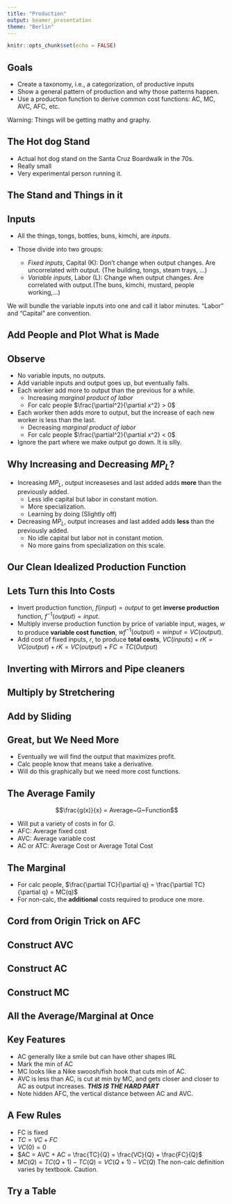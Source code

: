 ```yaml
---
title: "Production"
output: beamer_presentation
theme: "Berlin"
---
```


```r
knitr::opts_chunk$set(echo = FALSE)
```

## Goals

+ Create a taxonomy, i.e., a categorization, of productive inputs
+ Show a general pattern of production and why those patterns happen.
+ Use a production function to derive common cost functions: AC, MC, AVC, AFC, etc.


Warning: Things will be getting mathy and graphy.

## The Hot dog Stand

+ Actual hot dog stand on the Santa Cruz Boardwalk in the 70s.
+ Really small
+ Very experimental person running it.


## The Stand and Things in it


## Inputs

+ All the things, tongs, bottles, buns, kimchi, are *inputs*.
+ Those divide into two groups:

    + *Fixed inputs*, Capital (K): Don't change when output changes.  Are uncorrelated with output. (The building, tongs, steam trays, ...)
    + *Variable inputs*, Labor (L): Change when output changes.  Are correlated with output.(The buns, kimchi, mustard, people working,...)
    
We will bundle the variable inputs into one and call it labor minutes.  "Labor" and "Capital" are convention.

## Add People and Plot What is Made


## Observe

+ No variable inputs, no outputs.
+ Add variable inputs and output goes up, but eventually falls.
+ Each worker add more to output than the previous for a while.
    + Increasing *marginal product of labor*
    + For calc people $\frac{\partial^2}{\partial x^2} > 0$
+ Each worker then adds more to output, but the increase of each new worker is less than the last.
    + Decreasing *marginal product of labor*
    + For calc people $\frac{\partial^2}{\partial x^2} < 0$
+ Ignore the part where we make output go down.  It is silly.

## Why Increasing and Decreasing $MP_L$?

+ Increasing $MP_L$, output increaseses and last added adds **more** than the previously added.
    + Less idle capital but labor in constant motion.
    + More specialization.
    + Learning by doing (Slightly off)

+ Decreasing $MP_L$, output increases and last added adds **less** than the previously added.
    + No idle capital but labor not in constant motion.
    + No more gains from specialization on this scale.
  
## Our Clean Idealized Production Function


## Lets Turn this Into Costs

+ Invert production function, $f(input) = output$ to get **inverse production** function, $f^{-1}(output) = input$.
+ Multiply inverse production function by price of variable input, wages, $w$ to produce **variable cost function**, $wf^{-1}(output) = w input = VC(output)$.
+ Add cost of fixed inputs, $r$, to produce **total costs**, $VC(inputs) + rK = VC(output) + rK = VC(output) + FC = TC(Output)$

## Inverting with Mirrors and Pipe cleaners


## Multiply by Stretchering

## Add by Sliding


## Great, but We Need More

+ Eventually we will find the output that maximizes profit.  
+ Calc people know that means take a derivative.
+ Will do this graphically but we need more cost functions.

## The Average Family

$$\frac{g(x)}{x} = Average~G~Function$$

+ Will put a variety of costs in for $G$.
+ AFC: Average fixed cost
+ AVC: Average variable cost
+ AC or ATC: Average Cost or Average Total Cost

## The Marginal

+ For calc people, $\frac{\partial TC}{\partial q} = \frac{\partial TC}{\partial q} = MC(q)$
+ For non-calc, the **additional** costs required to produce one more.


## Cord from Origin Trick on AFC


## Construct AVC


## Construct AC

## Construct MC

## All the Average/Marginal at Once

## Key Features

+ AC generally like a smile but can have other shapes IRL
+ Mark the min of AC
+ MC looks like a Nike swoosh/fish hook that cuts min of AC.
+ AVC is less than AC, is cut at min by MC, and gets closer and closer to AC as output increases. ***THIS IS THE HARD PART***
+ Note hidden AFC, the vertical distance between AC and AVC.

## A Few Rules

+ FC is fixed
+ $TC = VC + FC$
+ $VC(0) = 0$
+ $AC = AVC + AC = \frac{TC}{Q} = \frac{VC}{Q} + \frac{FC}{Q}$
+ $MC(Q) = TC(Q+1) - TC(Q) = VC(Q+1) - VC(Q)$ The non-calc definition varies by textbook.  Caution.


## Try a Table